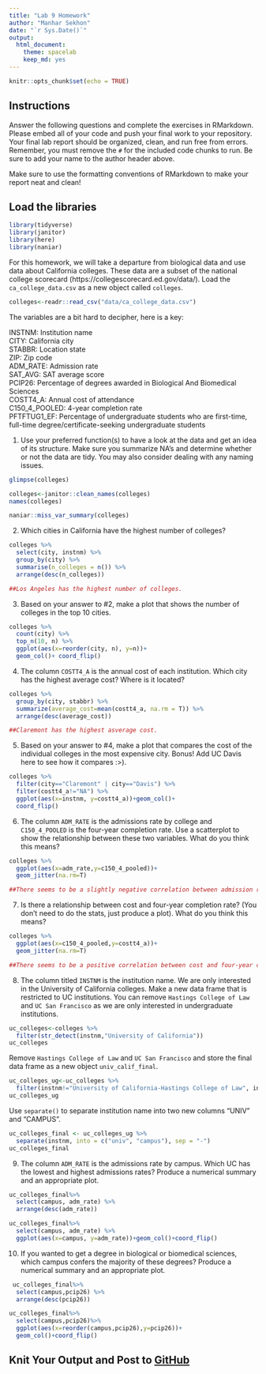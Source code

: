 ```yaml
---
title: "Lab 9 Homework"
author: "Manhar Sekhon"
date: "`r Sys.Date()`"
output:
  html_document: 
    theme: spacelab
    keep_md: yes
---
```


```r
knitr::opts_chunk$set(echo = TRUE)
```

## Instructions
Answer the following questions and complete the exercises in RMarkdown. Please embed all of your code and push your final work to your repository. Your final lab report should be organized, clean, and run free from errors. Remember, you must remove the `#` for the included code chunks to run. Be sure to add your name to the author header above.  

Make sure to use the formatting conventions of RMarkdown to make your report neat and clean!  

## Load the libraries
```r
library(tidyverse)
library(janitor)
library(here)
library(naniar)
``` 

For this homework, we will take a departure from biological data and use data about California colleges. These data are a subset of the national college scorecard (https://collegescorecard.ed.gov/data/). Load the `ca_college_data.csv` as a new object called `colleges`.
```r
colleges<-readr::read_csv("data/ca_college_data.csv")
```

The variables are a bit hard to decipher, here is a key:  

INSTNM: Institution name  
CITY: California city  
STABBR: Location state  
ZIP: Zip code  
ADM_RATE: Admission rate  
SAT_AVG: SAT average score  
PCIP26: Percentage of degrees awarded in Biological And Biomedical Sciences  
COSTT4_A: Annual cost of attendance  
C150_4_POOLED: 4-year completion rate  
PFTFTUG1_EF: Percentage of undergraduate students who are first-time, full-time degree/certificate-seeking undergraduate students  

1. Use your preferred function(s) to have a look at the data and get an idea of its structure. Make sure you summarize NA's and determine whether or not the data are tidy. You may also consider dealing with any naming issues.
```r
glimpse(colleges)
```

```r
colleges<-janitor::clean_names(colleges)
names(colleges)
```

```r
naniar::miss_var_summary(colleges)
```

2. Which cities in California have the highest number of colleges?
```r
colleges %>%
  select(city, instnm) %>% 
  group_by(city) %>% 
  summarise(n_colleges = n()) %>% 
  arrange(desc(n_colleges))
```
```r
##Los Angeles has the highest number of colleges.
```


3. Based on your answer to #2, make a plot that shows the number of colleges in the top 10 cities.
```r
colleges %>% 
  count(city) %>% 
  top_n(10, n) %>% 
  ggplot(aes(x=reorder(city, n), y=n))+
  geom_col()+ coord_flip()
```

4. The column `COSTT4_A` is the annual cost of each institution. Which city has the highest average cost? Where is it located?
```r
colleges %>% 
  group_by(city, stabbr) %>% 
  summarize(average_cost=mean(costt4_a, na.rm = T)) %>% 
  arrange(desc(average_cost))
```

```r
##Claremont has the highest asverage cost.
```


5. Based on your answer to #4, make a plot that compares the cost of the individual colleges in the most expensive city. Bonus! Add UC Davis here to see how it compares :>).
```r
colleges %>% 
  filter(city=="Claremont" | city=="Davis") %>% 
  filter(costt4_a!="NA") %>% 
  ggplot(aes(x=instnm, y=costt4_a))+geom_col()+
  coord_flip()
```

6. The column `ADM_RATE` is the admissions rate by college and `C150_4_POOLED` is the four-year completion rate. Use a scatterplot to show the relationship between these two variables. What do you think this means?
```r
colleges %>% 
  ggplot(aes(x=adm_rate,y=c150_4_pooled))+
  geom_jitter(na.rm=T)
```

```r
##There seems to be a slightly negative correlation between admission rate and 4 year degree completion.
```


7. Is there a relationship between cost and four-year completion rate? (You don't need to do the stats, just produce a plot). What do you think this means?
```r
colleges %>% 
  ggplot(aes(x=c150_4_pooled,y=costt4_a))+
  geom_jitter(na.rm=T)
```

```r
##There seems to be a positive correlation between cost and four-year completion rate.
```

8. The column titled `INSTNM` is the institution name. We are only interested in the University of California colleges. Make a new data frame that is restricted to UC institutions. You can remove `Hastings College of Law` and `UC San Francisco` as we are only interested in undergraduate institutions.
```r
uc_colleges<-colleges %>% 
  filter(str_detect(instnm,"University of California"))
uc_colleges
```

Remove `Hastings College of Law` and `UC San Francisco` and store the final data frame as a new object `univ_calif_final`.
```r
uc_colleges_ug<-uc_colleges %>% 
  filter(instnm!="University of California-Hastings College of Law", instnm!="University of California-San Francisco")
uc_colleges_ug
```

Use `separate()` to separate institution name into two new columns "UNIV" and "CAMPUS".
```r
uc_colleges_final <- uc_colleges_ug %>% 
  separate(instnm, into = c("univ", "campus"), sep = "-")
uc_colleges_final
```

9. The column `ADM_RATE` is the admissions rate by campus. Which UC has the lowest and highest admissions rates? Produce a numerical summary and an appropriate plot.
```r
uc_colleges_final%>% 
  select(campus, adm_rate) %>% 
  arrange(desc(adm_rate))
```

```r
uc_colleges_final%>% 
  select(campus, adm_rate) %>% 
  ggplot(aes(x=campus, y=adm_rate))+geom_col()+coord_flip()
```

10. If you wanted to get a degree in biological or biomedical sciences, which campus confers the majority of these degrees? Produce a numerical summary and an appropriate plot.
```r
 uc_colleges_final%>% 
  select(campus,pcip26) %>% 
  arrange(desc(pcip26))
```

```r
uc_colleges_final%>% 
  select(campus,pcip26)%>% 
  ggplot(aes(x=reorder(campus,pcip26),y=pcip26))+
  geom_col()+coord_flip()
```

## Knit Your Output and Post to [GitHub](https://github.com/FRS417-DataScienceBiologists)